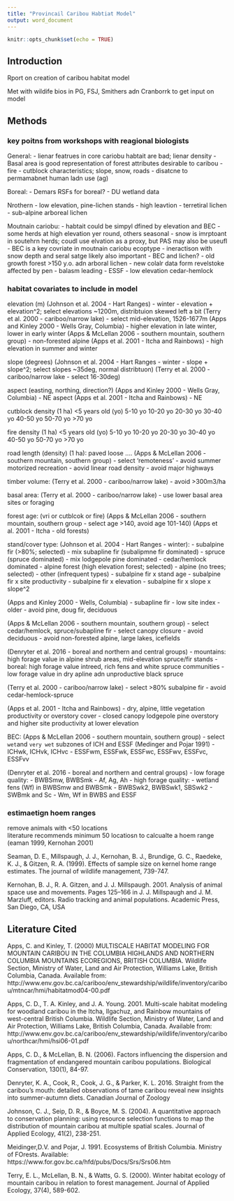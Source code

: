 ```yaml
---
title: "Provincail Caribou Habtiat Model"
output: word_document
---
```


```r
knitr::opts_chunk$set(echo = TRUE)
```

## Introduction

Rport on creation of caribou habitat model

Met with wildife bios in PG, FSJ, Smithers adn Cranborrk to get input on model


## Methods

### key poitns from workshops with reagional biologists
General:
- lienar featrues in core cariobu habtait are bad; lienar density
- Basal area is good representation of forest attributes desirable to caribou
- fire
- cutblock characteristics; slope, snow, roads
- disatcne to permamabnet human ladn use (ag)

Boreal:
- Demars RSFs for boreal?
- DU wetland data

Nrothern
- low elevation, pine-lichen stands
- high leavtion
- terretiral lichen
- sub-alpine arboreal lichen


Moutnain cariobu:
- habtait could be simpyl dfined by elevation and BEC 
  - some herds at high elevation yer round, others seasonal
- snow is imrptoant in soutehrn herds; coudl use elvation as a proxy, but PAS may also be useufl 
- BEC is a key covriate in moutnain cariobu ecoptype
  - ineractison with snow depth and seral satge likely also important
  - BEC and lichen?
- old growth forest >150 y.o. adn arboral lichen
- new colalr data form revelstoke affected by pen
- balasm leading 
- ESSF
- low elevation cedar-hemlock



### habitat covariates to include in model
elevation (m) 
  (Johnson et al. 2004 - Hart Ranges)
  - winter - elevation + elevation^2; select elevations ~1200m,   distribtuion skewed left a bit
  (Terry et al. 2000 - cariboo/narrow lake)
  - select mid-elevation, 1526-1677m
  (Apps and Kinley 2000 - Wells Gray, Columbia)
  - higher elevation in late winter, lower in early winter
  (Apps & McLellan 2006 - southern mountain, southern group)
  - non-forested alpine
  (Apps et al. 2001 - Itcha and Rainbows)
  - high elevation in summer and winter

slope (degrees) 
(Johnson et al. 2004 - Hart Ranges - winter - slope + slope^2; select slopes ~35deg, normal distribtuon)
(Terry et al. 2000 - cariboo/narrow lake - select 16-30deg)

aspect (easting, northing, direction?)
(Apps and Kinley 2000 - Wells Gray, Columbia)
- NE aspect
(Apps et al. 2001 - Itcha and Rainbows)
- NE


cutblock density (1 ha) 
  <5 years old (yo)
  5-10 yo
  10-20 yo
  20-30 yo
  30-40 yo
  40-50 yo
  50-70 yo
  >70 yo
  
fire density (1 ha)
  <5 years old (yo)
  5-10 yo
  10-20 yo
  20-30 yo
  30-40 yo
  40-50 yo
  50-70 yo
  >70 yo

road length (density) (1 ha):
  paved
  loose
  ....
(Apps & McLellan 2006 - southern mountain, southern group)
- select 'remoteness'
- avoid summer motorized recreation
- aovid linear road density
- avoid major highways
  
timber volume:
(Terry et al. 2000 - cariboo/narrow lake)
- avoid >300m3/ha

basal area:
(Terry et al. 2000 - cariboo/narrow lake)
- use lower basal area sites or foraging
  
forest age: (vri or cutblcok or fire)
(Apps & McLellan 2006 - southern mountain, southern group - select age >140, avoid age 101-140)
(Apps et al. 2001 - Itcha - old forests)

stand/cover type:
(Johnson et al. 2004 - Hart Ranges - winter):
- subalpine fir (>80%; selected)
- mix subapline fir (subalipmne fir dominated)
- spruce (spruce dominated)
- mix lodgepole pine dominated
- cedar/hemlock dominated
- alpine forest (high elevation forest; selected)
- alpine (no trees; selected)
- other (infrequent types)
- subalpine fir x stand age
- subalpine fir x site productivity
- subalpine fir x elevation
- subalpine fir x slope x slope^2

(Apps and Kinley 2000 - Wells, Columbia)
- subapline fir
- low site index
- older
- avoid pine, doug fir, deciduous

(Apps & McLellan 2006 - southern mountain, southern group)
- select cedar/hemlock, spruce/subapline fir
- select canopy closure
- avoid deciduous
- avoid non-forested alpine, large lakes, icefields

(Denryter et al. 2016 - boreal and northern and central groups)
- mountains: high forage value in alpine shrub areas, mid-elevation spruce/fir stands
- boreal: high forage value intreed, rich fens and white spruce communities
- low forage value in dry apline adn unproductive black spruce

(Terry et al. 2000 - cariboo/narrow lake)
- select >80% subalpine fir
- avoid cedar-hemlock-spruce

(Apps et al. 2001 - Itcha and Rainbows)
- dry, alpine, little vegetation productivity or overstory cover
- closed canopy lodgepole pine overstory and higher site productivity at lower elevation


BEC:
(Apps & McLellan 2006 - southern mountain, southern group)
- select `wet`and `very wet` subzones of ICH and ESSF (Medinger and Pojar 1991)
    -  ICHwk, ICHvk, ICHvc
    - ESSFwm, ESSFwk, ESSFwc, ESSFwv, ESSFvc, ESSFvv
    
(Denryter et al. 2016 - boreal and northern and central groups)
- low forage quality:
  - BWBSmw, BWBSmk
  - Af, Ag, Ah
- high forage quality:
  - wetland fens (Wf) in BWBSmw and BWBSmk
  - BWBSwk2, BWBSwk1, SBSwk2
  - SWBmk and Sc
  - Wm, Wf in BWBS and ESSF



### estimaetign hoem ranges
remove animals with <50 locations  
literature recommends minimum 50 locatiosn to calcualte a hoem range (eaman 1999, Kernohan 2001)

Seaman, D. E., Millspaugh, J. J., Kernohan, B. J., Brundige, G. C., Raedeke, K. J., & Gitzen, R. A. (1999). Effects of sample size on kernel home range estimates. The journal of wildlife management, 739-747.

Kernohan, B. J., R. A. Gitzen, and J. J. Millspaugh. 2001. Analysis of animal space use and movements. Pages 125–166 in J. J. Millspaugh and J. M. Marzluff, editors. Radio tracking and animal populations. Academic Press, San Diego, CA, USA




## Literature Cited
Apps, C. and Kinley, T. (2000) MULTISCALE HABITAT MODELING FOR MOUNTAIN CARIBOU IN THE COLUMBIA HIGHLANDS AND NORTHERN COLUMBIA MOUNTAINS ECOREGIONS, BRITISH COLUMBIA. Wildlife Section, Ministry of Water, Land and Air Protection, Williams Lake, British
Columbia, Canada. Available from: http://www.env.gov.bc.ca/cariboo/env_stewardship/wildlife/inventory/caribou/mtncar/hmi/habitatmod04-00.pdf

Apps, C. D., T. A. Kinley, and J. A. Young. 2001. Multi-scale habitat modeling for woodland
caribou in the Itcha, Ilgachuz, and Rainbow mountains of west-central British Columbia.
Wildlife Section, Ministry of Water, Land and Air Protection, Williams Lake, British
Columbia, Canada. Available from: http://www.env.gov.bc.ca/cariboo/env_stewardship/wildlife/inventory/caribou/northcar/hmi/hsi06-01.pdf

Apps, C. D., & McLellan, B. N. (2006). Factors influencing the dispersion and fragmentation of endangered mountain caribou populations. Biological Conservation, 130(1), 84-97.

Denryter, K. A., Cook, R., Cook, J. G., & Parker, K. L. 2016. Straight from the caribou’s mouth: detailed observations of tame caribou reveal new insights into summer-autumn diets. Canadian Journal of Zoology

Johnson, C. J., Seip, D. R., & Boyce, M. S. (2004). A quantitative approach to conservation planning: using resource selection functions to map the distribution of mountain caribou at multiple spatial scales. Journal of Applied Ecology, 41(2), 238-251.

Meidinger,D.V. and Pojar, J. 1991. Ecosystems of British Columbia. Ministry of FOrests. Available: https://www.for.gov.bc.ca/hfd/pubs/Docs/Srs/Srs06.htm

Terry, E. L., McLellan, B. N., & Watts, G. S. (2000). Winter habitat ecology of mountain caribou in relation to forest management. Journal of Applied Ecology, 37(4), 589-602.

